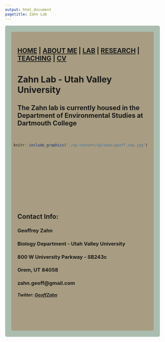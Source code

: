 ```yaml
---
output: html_document
pagetitle: Zahn Lab
---
```



<head>

<!-- Global site tag (gtag.js) - Google Analytics -->
<script async src="https://www.googletagmanager.com/gtag/js?id=UA-61759609-2"></script>
<script>
  window.dataLayer = window.dataLayer || [];
  function gtag(){dataLayer.push(arguments);}
  gtag('js', new Date());

  gtag('config', 'UA-61759609-2');
</script>

</head>


<style type="text/css">
.main-container {
  max-width: 1800px;
  margin-left: auto;
  margin-right: auto;
}
</style>

<style>
div.gray { background-color:#aabdaf; border-radius: 5px; padding: 20px;}
</style>
<div class = "gray">



<style>
div.blue { background-color:#a89d82; border-radius: 5px; padding: 20px;}
</style>
<div class = "blue">

## [HOME](http://gzahn.github.io/) | [ABOUT ME](http://gzahn.github.io/about-me/) | [LAB](http://gzahn.github.io/lab/) | [RESEARCH](http://gzahn.github.io/pubs-and-pres/) | [TEACHING](http://gzahn.github.io/coursemap/) | [CV](https://gzahn.github.io/about-me/CV.pdf)


# **Zahn Lab - Utah Valley University**

## The Zahn lab is currently housed in the Department of Environmental Studies at Dartmouth College

<div style= "float:right;position: relative;top:20px">
```r
knitr::include_graphics("./wp-content/uploads/geoff_nap.jpg")
```

<br><br><br><br><br><br><br><br><br>
<br><br><br>

</div>

___

<br>

## **Contact Info:**

### Geoffrey Zahn<br>
### Biology Department - Utah Valley University<br>
### 800 W University Parkway - SB243c<br>
### Orem, UT 84058<br>
### zahn.geoff@gmail.com
##### Twitter: [GeoffZahn](https://twitter.com/GeoffZahn){target="_blank"}
<br><br><br>

</div>




